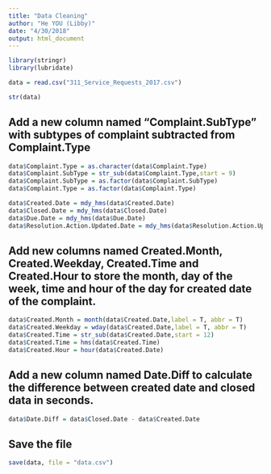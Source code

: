 ```yaml
---
title: "Data Cleaning"
author: "He YOU (Libby)"
date: "4/30/2018"
output: html_document
---
```


```r
library(stringr)
library(lubridate)
```

```r
data = read.csv("311_Service_Requests_2017.csv")
```

```r
str(data)
```

## Add a new column named "Complaint.SubType" with subtypes of complaint subtracted from Complaint.Type
```r
data$Complaint.Type = as.character(data$Complaint.Type)
data$Complaint.SubType = str_sub(data$Complaint.Type,start = 9)
data$Complaint.SubType = as.factor(data$Complaint.SubType)
data$Complaint.Type = as.factor(data$Complaint.Type)
```


```r
data$Created.Date = mdy_hms(data$Created.Date)
data$Closed.Date = mdy_hms(data$Closed.Date)
data$Due.Date = mdy_hms(data$Due.Date)
data$Resolution.Action.Updated.Date = mdy_hms(data$Resolution.Action.Updated.Date)
```

## Add new columns named Created.Month, Created.Weekday, Created.Time and Created.Hour to store the month, day of the week, time and hour of the day for created date of the complaint.

```r
data$Created.Month = month(data$Created.Date,label = T, abbr = T)
data$Created.Weekday = wday(data$Created.Date,label = T, abbr = T)
data$Created.Time = str_sub(data$Created.Date,start = 12)
data$Created.Time = hms(data$Created.Time)
data$Created.Hour = hour(data$Created.Date)
```

## Add a new column named Date.Diff to calculate the difference between created date and closed data in seconds.
```r
data$Date.Diff = data$Closed.Date - data$Created.Date
```

## Save the file
```r
save(data, file = "data.csv")
```